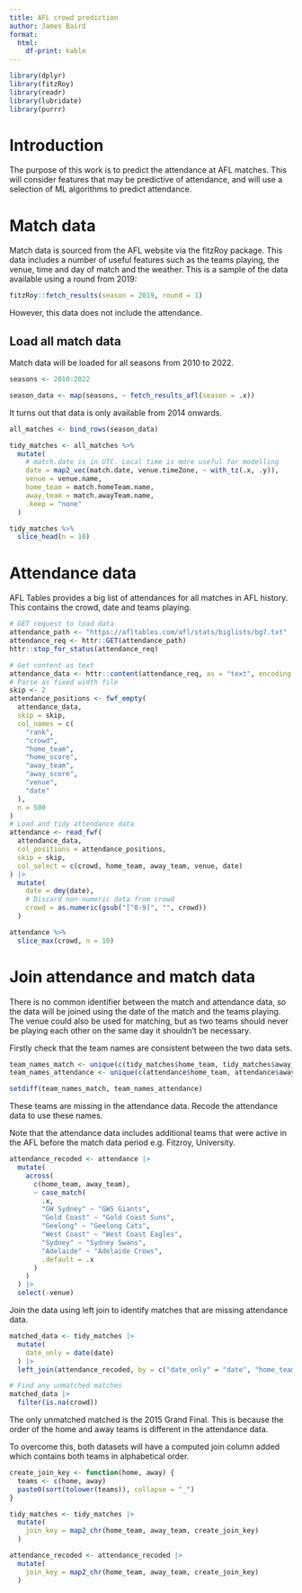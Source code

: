 ```yaml
---
title: AFL crowd prediction
author: James Baird
format:
  html:
    df-print: kable
---
```

```r
library(dplyr)
library(fitzRoy)
library(readr)
library(lubridate)
library(purrr)
```


# Introduction

The purpose of this work is to predict the attendance at AFL matches. This will consider features
that may be predictive of attendance, and will use a selection of ML algorithms to predict attendance.

# Match data

Match data is sourced from the AFL website via the fitzRoy package. This data includes a number of
useful features such as the teams playing, the venue, time and day of match and the weather. This
is a sample of the data available using a round from 2019:

```r
fitzRoy::fetch_results(season = 2019, round = 1)
```

However, this data does not include the attendance.

## Load all match data

Match data will be loaded for all seasons from 2010 to 2022.

```r
seasons <- 2010:2022

season_data <- map(seasons, ~ fetch_results_afl(season = .x))
```

It turns out that data is only available from 2014 onwards.

```r
all_matches <- bind_rows(season_data)

tidy_matches <- all_matches %>%
  mutate(
    # match.date is in UTC. Local time is more useful for modelling
    date = map2_vec(match.date, venue.timeZone, ~ with_tz(.x, .y)),
    venue = venue.name,
    home_team = match.homeTeam.name,
    away_team = match.awayTeam.name,
    .keep = "none"
  )

tidy_matches %>%
  slice_head(n = 10)
```


# Attendance data

AFL Tables provides a big list of attendances for all matches in AFL history. This contains the crowd, date and teams playing.

```r
# GET request to load data
attendance_path <- "https://afltables.com/afl/stats/biglists/bg7.txt"
attendance_req <- httr::GET(attendance_path)
httr::stop_for_status(attendance_req)

# Get content as text
attendance_data <- httr::content(attendance_req, as = "text", encoding = "UTF-8")
# Parse as fixed width file
skip <- 2
attendance_positions <- fwf_empty(
  attendance_data,
  skip = skip,
  col_names = c(
    "rank",
    "crowd",
    "home_team",
    "home_score",
    "away_team",
    "away_score",
    "venue",
    "date"
  ),
  n = 500
)
# Load and tidy attendance data
attendance <- read_fwf(
  attendance_data,
  col_positions = attendance_positions,
  skip = skip,
  col_select = c(crowd, home_team, away_team, venue, date)
) |>
  mutate(
    date = dmy(date),
    # Discard non-numeric data from crowd
    crowd = as.numeric(gsub("[^0-9]", "", crowd))
  )

attendance %>%
  slice_max(crowd, n = 10)
```


# Join attendance and match data

There is no common identifier between the match and attendance
data, so the data will be joined using the date of the match and the teams playing.
The venue could also be used for matching, but as two teams should never be
playing each other on the same day it shouldn't be necessary.

Firstly check that the team names are consistent between the two data sets.

```r
team_names_match <- unique(c(tidy_matches$home_team, tidy_matches$away_team))
team_names_attendance <- unique(c(attendance$home_team, attendance$away_team))

setdiff(team_names_match, team_names_attendance)
```

These teams are missing in the attendance data. Recode the attendance data to
use these names.

Note that the attendance data includes additional teams that were active in the AFL before the match data period e.g. Fitzroy, University.

```r
attendance_recoded <- attendance |>
  mutate(
    across(
      c(home_team, away_team),
      ~ case_match(
        .x,
        "GW Sydney" ~ "GWS Giants",
        "Gold Coast" ~ "Gold Coast Suns",
        "Geelong" ~ "Geelong Cats",
        "West Coast" ~ "West Coast Eagles",
        "Sydney" ~ "Sydney Swans",
        "Adelaide" ~ "Adelaide Crows",
        .default = .x
      )
    )
  ) |>
  select(-venue)
```


Join the data using left join to identify matches that are missing attendance data.

```r
matched_data <- tidy_matches |>
  mutate(
    date_only = date(date)
  ) |>
  left_join(attendance_recoded, by = c("date_only" = "date", "home_team", "away_team"))

# Find any unmatched matches
matched_data |>
  filter(is.na(crowd))
```

The only unmatched matched is the 2015 Grand Final. This is because the
order of the home and away teams is different in the attendance data.

To overcome this, both datasets will have a computed join column added
which contains both teams in alphabetical order.

```r
create_join_key <- function(home, away) {
  teams <- c(home, away)
  paste0(sort(tolower(teams)), collapse = "_")
}

tidy_matches <- tidy_matches |>
  mutate(
    join_key = map2_chr(home_team, away_team, create_join_key)
  )

attendance_recoded <- attendance_recoded |>
  mutate(
    join_key = map2_chr(home_team, away_team, create_join_key)
  )
```